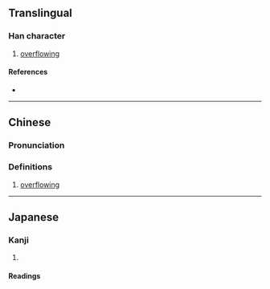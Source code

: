 {{character info}}
==Translingual==

===Han character===
{{Han char|rn=85|rad=水|as=13|sn=16|four=38186|canj=EOMO|ids=⿰氵僉}}

# [[overflowing]]

====References====
* {{Han ref|kx=0653.250|dkj=18409|dj=1063.180|hdz=31761.040|uh=6FB0|ud=28592|bh=EA46|bd=59974}}

----

==Chinese==
{{zh-forms}}

===Pronunciation===
{{zh-pron
|m=liàn
|c=lim6
|mc=
|oc=
|ma=
|cat=v
}}

===Definitions===
{{zh-hanzi}}

# [[overflowing]]

----

==Japanese==

===Kanji===
{{ja-kanji|grade=|rs=水13}}

# {{rfdef|ja|sort=水13}}

====Readings====
{{ja-readings
|goon=れん<れん<れむ
|kanon=れん<れん<れむ
|kun=なぎさ-}}